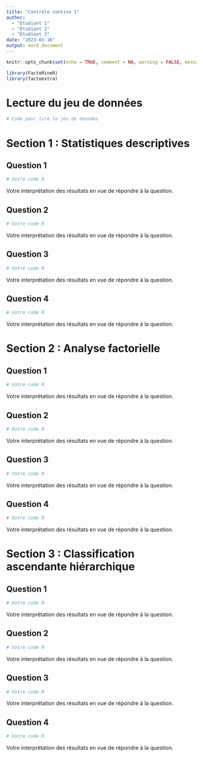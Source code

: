 ```yaml
---
title: "Contrôle continu 1"
author: 
  - "Etudiant 1"
  - "Etudiant 2"
  - "Etudiant 3"
date: "2023-03-16"
output: word_document
---
```


```r
knitr::opts_chunk$set(echo = TRUE, comment = NA, warning = FALSE, message = FALSE)
```

```r
library(FactoMineR)
library(factoextra)
```

# Lecture du jeu de données 

```r
# Code pour lire le jeu de données 
```

# Section 1 : Statistiques descriptives

## Question 1 

```r
# Votre code R
```

Votre interprétation des résultats en vue de répondre à la question. 



## Question 2

```r
# Votre code R
```

Votre interprétation des résultats en vue de répondre à la question. 


## Question 3

```r
# Votre code R
```

Votre interprétation des résultats en vue de répondre à la question. 


## Question 4

```r
# Votre code R
```

Votre interprétation des résultats en vue de répondre à la question. 


# Section 2 : Analyse factorielle

## Question 1 

```r
# Votre code R
```

Votre interprétation des résultats en vue de répondre à la question. 



## Question 2

```r
# Votre code R
```

Votre interprétation des résultats en vue de répondre à la question. 


## Question 3

```r
# Votre code R
```

Votre interprétation des résultats en vue de répondre à la question. 


## Question 4

```r
# Votre code R
```

Votre interprétation des résultats en vue de répondre à la question. 

# Section 3 : Classification ascendante hiérarchique 

## Question 1 

```r
# Votre code R
```

Votre interprétation des résultats en vue de répondre à la question. 



## Question 2

```r
# Votre code R
```

Votre interprétation des résultats en vue de répondre à la question. 


## Question 3

```r
# Votre code R
```

Votre interprétation des résultats en vue de répondre à la question. 


## Question 4

```r
# Votre code R
```

Votre interprétation des résultats en vue de répondre à la question. 



